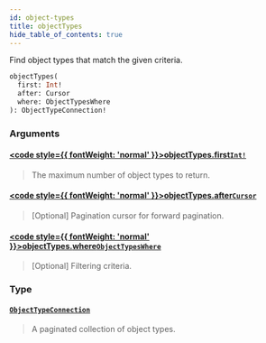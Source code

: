 ```yaml
---
id: object-types
title: objectTypes
hide_table_of_contents: true
---
```








Find object types that match the given criteria.

```graphql
objectTypes(
  first: Int!
  after: Cursor
  where: ObjectTypesWhere
): ObjectTypeConnection!
```


### Arguments

#### [<code style={{ fontWeight: 'normal' }}>objectTypes.<b>first</b></code>](#)<Bullet />[`Int!`](/docs/directory-api-reference/schema/common/scalars/int) <Badge class="secondary" text="non-null"/> <Badge class="secondary" text="scalar"/> <Badge class="secondary" text="common"/>
> The maximum number of object types to return.
> 

#### [<code style={{ fontWeight: 'normal' }}>objectTypes.<b>after</b></code>](#)<Bullet />[`Cursor`](/docs/directory-api-reference/schema/common/scalars/cursor) <Badge class="secondary" text="scalar"/> <Badge class="secondary" text="common"/>
> [Optional] Pagination cursor for forward pagination.
> 

#### [<code style={{ fontWeight: 'normal' }}>objectTypes.<b>where</b></code>](#)<Bullet />[`ObjectTypesWhere`](/docs/directory-api-reference/schema/object-types/inputs/object-types-where) <Badge class="secondary" text="input"/> <Badge class="secondary" text="object-types"/>
> [Optional] Filtering criteria.
> 

### Type

#### [`ObjectTypeConnection`](/docs/directory-api-reference/schema/object-types/objects/object-type-connection) <Badge class="secondary" text="object"/> <Badge class="secondary" text="object-types"/>
> A paginated collection of object types.
> 





